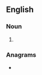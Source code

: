 ==English==

===Noun===
{{head|en|noun plural form}}

# {{plural of|freckle|lang=en}}

===Anagrams===
* {{anagrams|en|fleckers}}